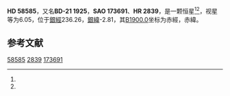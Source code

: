 {{Starbox begin
| name = HD 58585
}}
{{Starbox observe
| epoch = [[J2000.0|J2000.0]]
| constell = {{星座名待查}}<ref name=SIMBAD>{{cite web
 | url=http://simbad.u-strasbg.fr/simbad/sim-id?Ident=HR+2839
 | title =Pulsating variable Star
 | publisher=Centre de Données astronomiques de Strasbourg
 | work=SIMBAD
 | accessdate=2012-07-13}}</ref><ref name=DATA>{{cite web
 | url=http://vizier.u-strasbg.fr/viz-bin/VizieR-5?-out.add=.&-source=5050&-corr=PK=HR&-out.max=9999&HR=2839
 | title=VizieR Detailed Page
 | accessdate=2012-07-13
 | archive-date=2016-03-05
 | archive-url=https://web.archive.org/web/20160305020835/http://vizier.u-strasbg.fr/viz-bin/VizieR-5?-out.add=.&-source=5050&-corr=PK=HR&-out.max=9999&HR=2839
 | dead-url=no
 }}</ref>
| 星官 = 
| ra = {{RA|7|25|19.9}}<ref name=SIMBAD /><ref name=DATA />
| dec = {{DEC|-21|58|58}}<ref name=SIMBAD /><ref name=DATA />
| appmag_v = 6.05<ref name=SIMBAD /><ref name=DATA />
}}
{{Starbox character
| class = A8I-II:<ref name=SIMBAD /><ref name=DATA />
| b-v = 0.23<ref name=SIMBAD /><ref name=DATA />
| u-b = <ref name=SIMBAD /><ref name=DATA />
| r-i = <ref name=SIMBAD /><ref name=DATA />
| variable = 
}}
{{Starbox astrometry
| radial_v = 
| prop_mo_ra = 41
| parallax = 
| p_error = 
}}
{{Starbox catalog
| names =BD-21 1925，[[SAO星表|SAO]] 173691，[[HD星表|HD]] 58585，[[HR星表|HR]] 2839}}
{{Starbox reference |Simbad=HR+2839}}
{{Starbox end}}

'''HD 58585'''，又名'''BD-21 1925'''，'''SAO 173691'''、'''HR 2839'''，是一颗恒星<ref name=SIMBAD /><ref name=DATA />，视星等为6.05，位于[[銀道座標系|銀經]]236.26，[[銀道座標系|銀緯]]-2.81，其[[B1900.0|B1900.0]]坐标为赤經{{RA|7|21|2.8}}，赤緯{{DEC|-21|-2.81|6}}。

== 参考文献 ==
{{reflist}}

{{star-stub}}

[[Category:HD和HDE天體|58585]]
[[Category:HR天體|2839]]
[[Category:SAO天體|173691]]